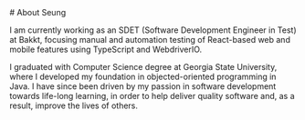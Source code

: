 <div>
# About Seung
<p>I am currently working as an SDET (Software Development Engineer in Test) at Bakkt, focusing manual and automation testing of React-based web and mobile features using TypeScript and WebdriverIO.
<p>  
I graduated with Computer Science degree at Georgia State University, where I developed my foundation in objected-oriented programming in Java. I have since been driven by my passion in software development towards life-long learning, in order to help deliver quality software and, as a result, improve the lives of others.
</div>

